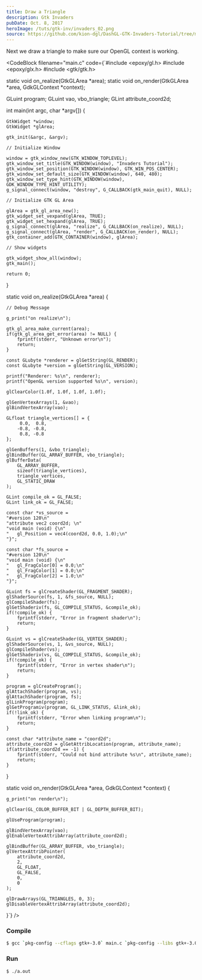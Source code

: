 ```yaml
---
title: Draw a Triangle
description: Gtk Invaders
pubDate: Oct. 8, 2017
heroImage: /tuts/gtk-inv/invaders_02.png
source: https://github.com/kion-dgl/DashGL-GTK-Invaders-Tutorial/tree/master/02_Draw_A_Triangle
---
```



Next we draw a triangle to make sure our OpenGL context is working. 

<CodeBlock
    filename="main.c"
    code={`#include <epoxy/gl.h>
#include <epoxy/glx.h>
#include <gtk/gtk.h>

static void on_realize(GtkGLArea *area);
static void on_render(GtkGLArea *area, GdkGLContext *context);

GLuint program;
GLuint vao, vbo_triangle;
GLint attribute_coord2d;

int main(int argc, char *argv[]) {

	GtkWidget *window;
	GtkWidget *glArea;

	gtk_init(&argc, &argv);

	// Initialize Window

	window = gtk_window_new(GTK_WINDOW_TOPLEVEL);
	gtk_window_set_title(GTK_WINDOW(window), "Invaders Tutorial");
	gtk_window_set_position(GTK_WINDOW(window), GTK_WIN_POS_CENTER);
	gtk_window_set_default_size(GTK_WINDOW(window), 640, 480);
	gtk_window_set_type_hint(GTK_WINDOW(window), GDK_WINDOW_TYPE_HINT_UTILITY);
	g_signal_connect(window, "destroy", G_CALLBACK(gtk_main_quit), NULL);

	// Initialize GTK GL Area

	glArea = gtk_gl_area_new();
	gtk_widget_set_vexpand(glArea, TRUE);
	gtk_widget_set_hexpand(glArea, TRUE);
	g_signal_connect(glArea, "realize", G_CALLBACK(on_realize), NULL);
	g_signal_connect(glArea, "render", G_CALLBACK(on_render), NULL);
	gtk_container_add(GTK_CONTAINER(window), glArea);

	// Show widgets

	gtk_widget_show_all(window);
	gtk_main();

	return 0;

}

static void on_realize(GtkGLArea *area) {

	// Debug Message

	g_print("on realize\n");

	gtk_gl_area_make_current(area);
	if(gtk_gl_area_get_error(area) != NULL) {
		fprintf(stderr, "Unknown error\n");
		return;
	}

	const GLubyte *renderer = glGetString(GL_RENDER);
	const GLubyte *version = glGetString(GL_VERSION);

	printf("Renderer: %s\n", renderer);
	printf("OpenGL version supported %s\n", version);

	glClearColor(1.0f, 1.0f, 1.0f, 1.0f);

	glGenVertexArrays(1, &vao);
	glBindVertexArray(vao);

	GLfloat triangle_vertices[] = {
		 0.0,  0.8,
		-0.8, -0.8,
		 0.8, -0.8
	};
	
	glGenBuffers(1, &vbo_triangle);
	glBindBuffer(GL_ARRAY_BUFFER, vbo_triangle);
	glBufferData(
		GL_ARRAY_BUFFER,
		sizeof(triangle_vertices),
		triangle_vertices,
		GL_STATIC_DRAW
	);
	
	GLint compile_ok = GL_FALSE;
	GLint link_ok = GL_FALSE;

	const char *vs_source = 
	"#version 120\n"
	"attribute vec2 coord2d; \n"
	"void main (void) {\n"
	"	gl_Position = vec4(coord2d, 0.0, 1.0);\n"
	"}";

	const char *fs_source =
	"#version 120\n"
	"void main (void) {\n"
	"	gl_FragColor[0] = 0.0;\n"
	"	gl_FragColor[1] = 0.0;\n"
	"	gl_FragColor[2] = 1.0;\n"
	"}";

	GLuint fs = glCreateShader(GL_FRAGMENT_SHADER);
	glShaderSource(fs, 1, &fs_source, NULL);
	glCompileShader(fs);
	glGetShaderiv(fs, GL_COMPILE_STATUS, &compile_ok);
	if(!compile_ok) {
		fprintf(stderr, "Error in fragment shader\n");
		return;
	}

	GLuint vs = glCreateShader(GL_VERTEX_SHADER);
	glShaderSource(vs, 1, &vs_source, NULL);
	glCompileShader(vs);
	glGetShaderiv(vs, GL_COMPILE_STATUS, &compile_ok);
	if(!compile_ok) {
		fprintf(stderr, "Error in vertex shader\n");
		return;
	}

	program = glCreateProgram();
	glAttachShader(program, vs);
	glAttachShader(program, fs);
	glLinkProgram(program);
	glGetProgramiv(program, GL_LINK_STATUS, &link_ok);
	if(!link_ok) {
		fprintf(stderr, "Error when linking program\n");
		return;
	}

	const char *attribute_name = "coord2d";
	attribute_coord2d = glGetAttribLocation(program, attribute_name);
	if(attribute_coord2d == -1) {
		fprintf(stderr, "Could not bind attribute %s\n", attribute_name);
		return;
	}
}

static void on_render(GtkGLArea *area, GdkGLContext *context) {

	g_print("on render\n");

	glClear(GL_COLOR_BUFFER_BIT | GL_DEPTH_BUFFER_BIT);

	glUseProgram(program);

	glBindVertexArray(vao);
	glEnableVertexAttribArray(attribute_coord2d);

	glBindBuffer(GL_ARRAY_BUFFER, vbo_triangle);
	glVertexAttribPointer(
		attribute_coord2d,
		2,
		GL_FLOAT,
		GL_FALSE,
		0,
		0
	);

	glDrawArrays(GL_TRIANGLES, 0, 3);
	glDisableVertexAttribArray(attribute_coord2d);

}`}
/>

### Compile

```bash
$ gcc `pkg-config --cflags gtk+-3.0` main.c `pkg-config --libs gtk+-3.0` -lepoxy
```

### Run

```bash
$ ./a.out
```